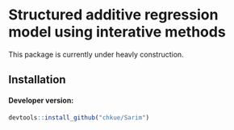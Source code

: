 
# Structured additive regression model using interative methods

This package is currently under heavly construction.

## Installation

#### Developer version:

```r
devtools::install_github("chkue/Sarim")
```
